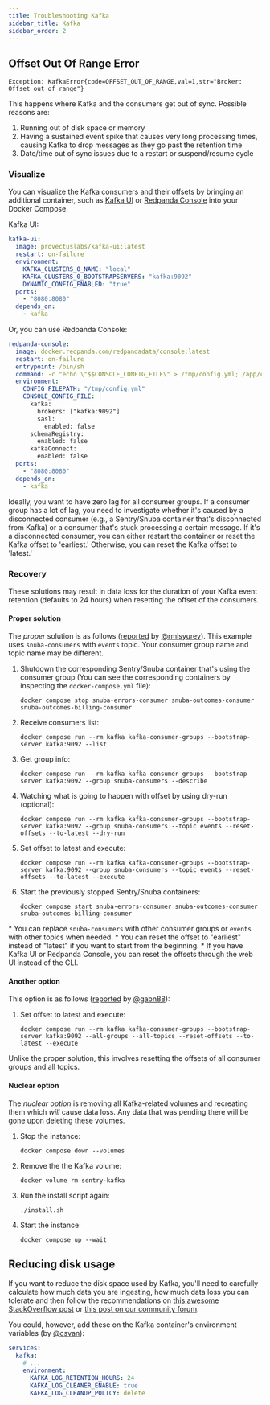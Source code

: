 ```yaml
---
title: Troubleshooting Kafka
sidebar_title: Kafka
sidebar_order: 2
---
```


## Offset Out Of Range Error

```log
Exception: KafkaError{code=OFFSET_OUT_OF_RANGE,val=1,str="Broker: Offset out of range"}
```

This happens where Kafka and the consumers get out of sync. Possible reasons are:

1. Running out of disk space or memory
2. Having a sustained event spike that causes very long processing times, causing Kafka to drop messages as they go past the retention time
3. Date/time out of sync issues due to a restart or suspend/resume cycle

### Visualize

You can visualize the Kafka consumers and their offsets by bringing an additional container, such as [Kafka UI](https://github.com/provectus/kafka-ui) or [Redpanda Console](https://github.com/redpanda-data/console) into your Docker Compose.

Kafka UI:
```yaml
kafka-ui:
  image: provectuslabs/kafka-ui:latest
  restart: on-failure
  environment:
    KAFKA_CLUSTERS_0_NAME: "local"
    KAFKA_CLUSTERS_0_BOOTSTRAPSERVERS: "kafka:9092"
    DYNAMIC_CONFIG_ENABLED: "true"
  ports:
    - "8080:8080"
  depends_on:
    - kafka
```

Or, you can use Redpanda Console:
```yaml
redpanda-console:
  image: docker.redpanda.com/redpandadata/console:latest
  restart: on-failure
  entrypoint: /bin/sh
  command: -c "echo \"$$CONSOLE_CONFIG_FILE\" > /tmp/config.yml; /app/console"
  environment:
    CONFIG_FILEPATH: "/tmp/config.yml"
    CONSOLE_CONFIG_FILE: |
      kafka:
        brokers: ["kafka:9092"]
        sasl:
          enabled: false
      schemaRegistry:
        enabled: false
      kafkaConnect:
        enabled: false
  ports:
    - "8080:8080"
  depends_on:
    - kafka
```

Ideally, you want to have zero lag for all consumer groups. If a consumer group has a lot of lag, you need to investigate whether it's caused by a disconnected consumer (e.g., a Sentry/Snuba container that's disconnected from Kafka) or a consumer that's stuck processing a certain message. If it's a disconnected consumer, you can either restart the container or reset the Kafka offset to 'earliest.' Otherwise, you can reset the Kafka offset to 'latest.'

### Recovery

<Alert level="warning" title="Warning">
These solutions may result in data loss for the duration of your Kafka event retention (defaults to 24 hours) when resetting the offset of the consumers.
</Alert>

#### Proper solution

The _proper_ solution is as follows ([reported](https://github.com/getsentry/self-hosted/issues/478#issuecomment-666254392) by [@rmisyurev](https://github.com/rmisyurev)). This example uses `snuba-consumers` with `events` topic. Your consumer group name and topic name may be different.

1. Shutdown the corresponding Sentry/Snuba container that's using the consumer group (You can see the corresponding containers by inspecting the `docker-compose.yml` file):
   ```shell
   docker compose stop snuba-errors-consumer snuba-outcomes-consumer snuba-outcomes-billing-consumer
   ```
2. Receive consumers list:
   ```shell
   docker compose run --rm kafka kafka-consumer-groups --bootstrap-server kafka:9092 --list
   ```
3. Get group info:
   ```shell
   docker compose run --rm kafka kafka-consumer-groups --bootstrap-server kafka:9092 --group snuba-consumers --describe
   ```
4. Watching what is going to happen with offset by using dry-run (optional):
   ```shell
   docker compose run --rm kafka kafka-consumer-groups --bootstrap-server kafka:9092 --group snuba-consumers --topic events --reset-offsets --to-latest --dry-run
   ```
5. Set offset to latest and execute:
   ```shell
   docker compose run --rm kafka kafka-consumer-groups --bootstrap-server kafka:9092 --group snuba-consumers --topic events --reset-offsets --to-latest --execute
   ```
6. Start the previously stopped Sentry/Snuba containers:
   ```shell
   docker compose start snuba-errors-consumer snuba-outcomes-consumer snuba-outcomes-billing-consumer
   ```
<Alert level="info" title="Tips">
* You can replace <code>snuba-consumers</code> with other consumer groups or <code>events</code> with other topics when needed.
* You can reset the offset to "earliest" instead of "latest" if you want to start from the beginning.
* If you have Kafka UI or Redpanda Console, you can reset the offsets through the web UI instead of the CLI.
</Alert>

#### Another option

This option is as follows ([reported](https://github.com/getsentry/self-hosted/issues/1690) by [@gabn88](https://github.com/gabn88)):

1. Set offset to latest and execute:
   ```shell
   docker compose run --rm kafka kafka-consumer-groups --bootstrap-server kafka:9092 --all-groups --all-topics --reset-offsets --to-latest --execute
   ```

Unlike the proper solution, this involves resetting the offsets of all consumer groups and all topics.

#### Nuclear option

The _nuclear option_ is removing all Kafka-related volumes and recreating them which _will_ cause data loss. Any data that was pending there will be gone upon deleting these volumes.

1. Stop the instance:
   ```shell
   docker compose down --volumes
   ```
2. Remove the the Kafka volume:
   ```shell
   docker volume rm sentry-kafka
   ```

 3. Run the install script again:
    ```shell
    ./install.sh
    ```
 4. Start the instance:
    ```shell
    docker compose up --wait
    ```
## Reducing disk usage

If you want to reduce the disk space used by Kafka, you'll need to carefully calculate how much data you are ingesting, how much data loss you can tolerate and then follow the recommendations on [this awesome StackOverflow post](https://stackoverflow.com/a/52970982/90297) or [this post on our community forum](https://forum.sentry.io/t/sentry-disk-cleanup-kafka/11337/2?u=byk).

You could, however, add these on the Kafka container's environment variables (by [@csvan](https://github.com/getsentry/self-hosted/issues/3389#issuecomment-2453567691)):
```yaml
services:
  kafka:
    # ...
    environment:
      KAFKA_LOG_RETENTION_HOURS: 24
      KAFKA_LOG_CLEANER_ENABLE: true
      KAFKA_LOG_CLEANUP_POLICY: delete
```
